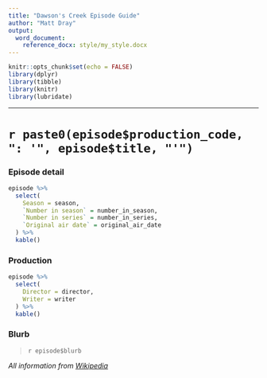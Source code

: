 ```yaml
---
title: "Dawson's Creek Episode Guide"
author: "Matt Dray"
output:
  word_document:
    reference_docx: style/my_style.docx
---
```


```r
knitr::opts_chunk$set(echo = FALSE)
library(dplyr)
library(tibble)
library(knitr)
library(lubridate)
```

***

# `r paste0(episode$production_code, ": '", episode$title, "'")`

### Episode detail

```r
episode %>% 
  select(
    Season = season,
    `Number in season` = number_in_season,
    `Number in series` = number_in_series,
    `Original air date` = original_air_date
  ) %>% 
  kable()
```

### Production

```r
episode %>% 
  select(
    Director = director,
    Writer = writer
  ) %>% 
  kable()
```

### Blurb

> `r episode$blurb`

*All information from [Wikipedia](https://en.wikipedia.org/wiki/List_of_Dawson%27s_Creek_episodes)*